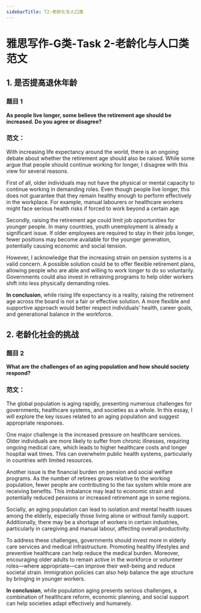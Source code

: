 ```yaml
---
sidebarTitle: T2-老龄化与人口类
---
```



# 雅思写作-G类-Task 2-老龄化与人口类范文

## 1. 是否提高退休年龄
###  题目 1

**As people live longer, some believe the retirement age should be increased. Do you agree or disagree?**

### 范文：

With increasing life expectancy around the world, there is an ongoing debate about whether the retirement age should also be raised. While some argue that people should continue working for longer, I disagree with this view for several reasons.

First of all, older individuals may not have the physical or mental capacity to continue working in demanding roles. Even though people live longer, this does not guarantee that they remain healthy enough to perform effectively in the workplace. For example, manual labourers or healthcare workers might face serious health risks if forced to work beyond a certain age.

Secondly, raising the retirement age could limit job opportunities for younger people. In many countries, youth unemployment is already a significant issue. If older employees are required to stay in their jobs longer, fewer positions may become available for the younger generation, potentially causing economic and social tension.

However, I acknowledge that the increasing strain on pension systems is a valid concern. A possible solution could be to offer flexible retirement plans, allowing people who are able and willing to work longer to do so voluntarily. Governments could also invest in retraining programs to help older workers shift into less physically demanding roles.

**In conclusion**, while rising life expectancy is a reality, raising the retirement age across the board is not a fair or effective solution. A more flexible and supportive approach would better respect individuals’ health, career goals, and generational balance in the workforce.

## 2. 老龄化社会的挑战
### 题目 2

**What are the challenges of an aging population and how should society respond?**

### 范文：

The global population is aging rapidly, presenting numerous challenges for governments, healthcare systems, and societies as a whole. In this essay, I will explore the key issues related to an aging population and suggest appropriate responses.

One major challenge is the increased pressure on healthcare services. Older individuals are more likely to suffer from chronic illnesses, requiring ongoing medical care, which leads to higher healthcare costs and longer hospital wait times. This can overwhelm public health systems, particularly in countries with limited resources.

Another issue is the financial burden on pension and social welfare programs. As the number of retirees grows relative to the working population, fewer people are contributing to the tax system while more are receiving benefits. This imbalance may lead to economic strain and potentially reduced pensions or increased retirement age in some regions.

Socially, an aging population can lead to isolation and mental health issues among the elderly, especially those living alone or without family support. Additionally, there may be a shortage of workers in certain industries, particularly in caregiving and manual labour, affecting overall productivity.

To address these challenges, governments should invest more in elderly care services and medical infrastructure. Promoting healthy lifestyles and preventive healthcare can help reduce the medical burden. Moreover, encouraging older adults to remain active in the workforce or volunteer roles—where appropriate—can improve their well-being and reduce societal strain. Immigration policies can also help balance the age structure by bringing in younger workers.

**In conclusion**, while population aging presents serious challenges, a combination of healthcare reform, economic planning, and social support can help societies adapt effectively and humanely.

